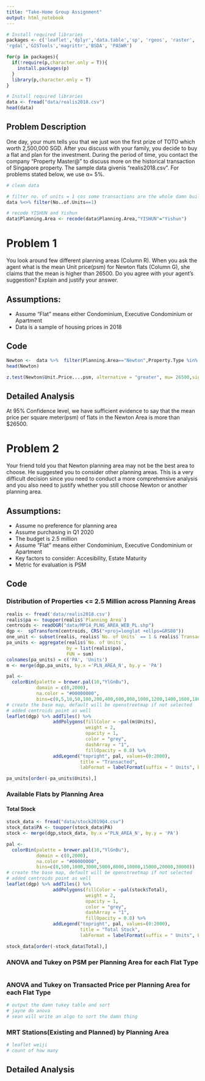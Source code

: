 ```yaml
---
title: "Take-Home Group Assignment"
output: html_notebook
---
```


```r
# Install required libraries
packages <- c('leaflet','dplyr','data.table','sp', 'rgeos', 'raster', 
'rgdal','GISTools','magrittr','BSDA', 'PASWR')

for(p in packages){
  if(!require(p,character.only = T)){
    install.packages(p)
  }
  library(p,character.only = T)
}
```

```r
# Install required libraries
data <- fread("data/realis2018.csv")
head(data)
```

## Problem Description
One day, your mum tells you that we just won the first prize of TOTO which worth 2,500,000 SGD. After you discuss with your family, you decide to buy a flat and plan for the investment. During the period of time, you contact the company "Property Master@" to discuss more on the historical transaction of Singapore property. The sample data givenis “realis2018.csv”. For problems stated below, we use α= 5%.

```r
# clean data

# filter no. of units = 1 cos some transactions are the whole damn building
data %<>% filter(No..of.Units==1)

# recode YISHUN and Yishun
data$Planning.Area <- recode(data$Planning.Area,"YISHUN"="Yishun")
```

# Problem 1
You look around few different planning areas (Column R). When you ask the agent what is the mean Unit price(psm) for Newton flats (Column G), she claims that the mean is higher than 26500. Do you agree with your agent’s suggestion? Explain and justify your answer.

## Assumptions:
* Assume "Flat" means either Condominium, Executive Condominium or Apartment
* Data is a sample of housing prices in 2018

## Code
```r
Newton <-  data %>%  filter(Planning.Area=="Newton",Property.Type %in% c("Condominium", "Apartment", "Executive Condominium"), No..of.Units == "1")
head(Newton)
```

```r
z.test(Newton$Unit.Price....psm, alternative = "greater", mu= 26500,sigma.x=sd(Newton$Unit.Price....psm))
```

## Detailed Analysis
At 95% Confidence level, we have sufficient evidence to say that the mean price per square meter(psm) of flats in the Newton Area is more than $26500.


# Problem 2
Your friend told you that Newton planning area may not be the best area to choose. He suggested you to consider other planning areas. This is a very difficult decision since you need to conduct a more comprehensive analysis and you also need to justify whether you still choose Newton or another planning area.

## Assumptions:
* Assume no preference for planning area
* Assume purchasing in Q1 2020
* The budget is 2.5 million
* Assume "Flat" means either Condominium, Executive Condominium or Apartment
* Key factors to consider: Accesibility, Estate Maturity
* Metric for evaluation is PSM

## Code
### Distribution of Properties <= 2.5 Million across Planning Areas
```r
realis <- fread('data/realis2018.csv')
realis$pa <- toupper(realis$`Planning Area`)
centroids <- readOGR("data/MP14_PLNG_AREA_WEB_PL.shp")
dgp <-  spTransform(centroids, CRS("+proj=longlat +ellps=GRS80"))
one_unit <- subset(realis, realis$`No. of Units` == 1 & realis$`Transacted Price ($)` <= 2500000)
pa_units <- aggregate(realis$`No. of Units`,
                      by = list(realis$pa),
                      FUN = sum)
colnames(pa_units) = c('PA', 'Units')
m <- merge(dgp,pa_units, by.x ='PLN_AREA_N', by.y = 'PA')

pal <-
  colorBin(palette = brewer.pal(10,"YlGnBu"),
           domain = c(0,2000),
           na.color = "#00000000",
           bins=c(0,5,10,50,100,200,400,600,800,1000,1200,1400,1600,1800,2000))
# create the base map, default will be openstreetmap if not selected 
# added centroids point as well
leaflet(dgp) %>% addTiles() %>% 
                 addPolygons(fillColor = ~pal(m$Units),
                             weight = 2,
                             opacity = 1,
                             color = "grey",
                             dashArray = "1",
                             fillOpacity = 0.8) %>% 
                 addLegend("topright", pal, values=(0:2000), 
                           title = "Transacted", 
                           labFormat = labelFormat(suffix = " Units", between = '-')) 
```

```r
pa_units[order(-pa_units$Units),]
```

### Available Flats by Planning Area
#### Total Stock
```r
stock_data <- fread("data/stock2019Q4.csv")
stock_data$PA <- toupper(stock_data$PA)
stock <- merge(dgp,stock_data, by.x ='PLN_AREA_N', by.y = 'PA')

pal <-
  colorBin(palette = brewer.pal(10,"YlGnBu"),
           domain = c(0,2000),
           na.color = "#00000000",
           bins=c(0,500,1000,3000,5000,8000,10000,15000,20000,30000))
# create the base map, default will be openstreetmap if not selected 
# added centroids point as well
leaflet(dgp) %>% addTiles() %>% 
                 addPolygons(fillColor = ~pal(stock$Total),
                             weight = 2,
                             opacity = 1,
                             color = "grey",
                             dashArray = "1",
                             fillOpacity = 0.8) %>% 
                 addLegend("topright", pal, values=(0:2000), 
                           title = "Total Stock", 
                           labFormat = labelFormat(suffix = " Units", between = '-')) 
```

```r
stock_data[order(-stock_data$Total),]
```

### ANOVA and Tukey on PSM per Planning Area for each Flat Type
```r

```

### ANOVA and Tukey on Transacted Price per Planning Area for each Flat Type
```r
# output the damn tukey table and sort
# jayne do anova
# sean will write an algo to sort the damn thing
```

### MRT Stations(Existing and Planned) by Planning Area
```r
# leaflet weiji
# count of how many
```

## Detailed Analysis

